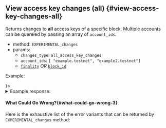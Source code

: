 
## View access key changes (all) {#view-access-key-changes-all}

Returns changes to <strong>all</strong> access keys of a specific block.
Multiple accounts can be quereied by passing an array of `account_ids`.

- method: `EXPERIMENTAL_changes`
- params:
  - `changes_type`: `all_access_key_changes`
  - `account_ids`: `[ "example.testnet", "example2.testnet"]`
  - [`finality`](/api/rpc/setup#using-finality-param) _OR_ [`block_id`](/api/rpc/setup#using-block_id-param)

Example:

<Tabs groupId="code-tabs">
  <TabItem value="json" label="JSON" default>
    <RequestJson />
  </TabItem>
  <TabItem value="js" label="JavaScript">
    <RequestJs />
  </TabItem>
  <TabItem value="http" label="HTTPie">
    <RequestBash />
  </TabItem>
  <TabItem value="Lantstool" label={<LantstoolLabel />}>
    <TryOutOnLantstool path="docs/5.api/rpc/access-keys/get-changes-for-account-keys.json" />
  </TabItem>
</Tabs>

<details>
  <summary>Example response: </summary>
  <ResponseJson />
</details>

#### What Could Go Wrong?{#what-could-go-wrong-3}

<ErrorSchemaDescription />

Here is the exhaustive list of the error variants that can be returned
by `EXPERIMENTAL_changes` method:

<ErrorSchemaTable />
